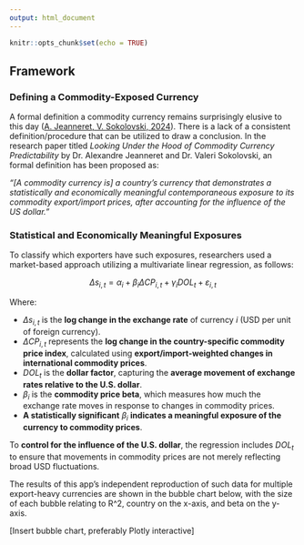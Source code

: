 ```yaml
---
output: html_document
---
```


```r
knitr::opts_chunk$set(echo = TRUE)
```

## **Framework**

### Defining a Commodity-Exposed Currency

A formal definition a commodity currency remains surprisingly elusive to this day ([A. Jeanneret, V. Sokolovski, 2024](https://papers.ssrn.com/sol3/papers.cfm?abstract_id=4564504)). There is a lack of a consistent definition/procedure that can be utilized to draw a conclusion. In the research paper titled *Looking Under the Hood of Commodity Currency Predictability* by Dr. Alexandre Jeanneret and Dr. Valeri Sokolovski, an formal definition has been proposed as:

*"[A commodity currency is] a country's currency that demonstrates a statistically and economically meaningful contemporaneous exposure to its commodity export/import prices, after accounting for the influence of the US dollar."*

### Statistical and Economically Meaningful Exposures

To classify which exporters have such exposures, researchers used a market-based approach utilizing a multivariate linear regression, as follows:

$$
\Delta s_{i,t} = \alpha_i + \beta_i \Delta CP_{i,t} + \gamma_i DOL_t + \varepsilon_{i,t}
$$

Where:

-   $\Delta s_{i,t}$ is the **log change in the exchange rate** of currency $i$ (USD per unit of foreign currency).
-   $\Delta CP_{i,t}$ represents the **log change in the country-specific commodity price index**, calculated using **export/import-weighted changes in international commodity prices**.
-   $DOL_t$ is the **dollar factor**, capturing the **average movement of exchange rates relative to the U.S. dollar**.
-   $\beta_i$ is the **commodity price beta**, which measures how much the exchange rate moves in response to changes in commodity prices.
-   **A statistically significant** $\beta_i$ **indicates a meaningful exposure of the currency to commodity prices**.

To **control for the influence of the U.S. dollar**, the regression includes $DOL_t$ to ensure that movements in commodity prices are not merely reflecting broad USD fluctuations.

The results of this app's independent reproduction of such data for multiple export-heavy currencies are shown in the bubble chart below, with the size of each bubble relating to R\^2, country on the x-axis, and beta on the y-axis.

[Insert bubble chart, preferably Plotly interactive]
